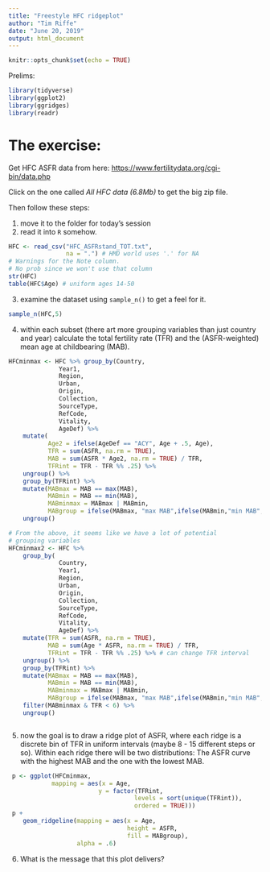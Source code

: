 ```yaml
---
title: "Freestyle HFC ridgeplot"
author: "Tim Riffe"
date: "June 20, 2019"
output: html_document
---
```


```r
knitr::opts_chunk$set(echo = TRUE)
```

Prelims:
```r
library(tidyverse)
library(ggplot2)
library(ggridges)
library(readr)
```

# The exercise:
Get HFC ASFR data from here:
[https://www.fertilitydata.org/cgi-bin/data.php](https://www.fertilitydata.org/cgi-bin/data.php)

Click on the one called *All HFC data (6.8Mb)* to get the big zip file.

Then follow these steps: 

1. move it to the folder for today's session
2. read it into `R` somehow.

```r
HFC <- read_csv("HFC_ASFRstand_TOT.txt", 
				na = ".") # HMD world uses '.' for NA
# Warnings for the Note column. 
# No prob since we won't use that column
str(HFC)
table(HFC$Age) # uniform ages 14-50

```

3. examine the dataset using `sample_n()` to get a feel for it.

```r
sample_n(HFC,5)
```

4. within each subset (there art more grouping variables than just country and year) calculate the total fertility rate (TFR) and the (ASFR-weighted) mean age at childbearing (MAB).

```r
HFCminmax <- HFC %>% group_by(Country, 
 			  Year1,
 			  Region, 
 			  Urban, 
 			  Origin, 
 			  Collection, 
 			  SourceType,
 			  RefCode,
 			  Vitality,
 			  AgeDef) %>% 
	mutate(
		   Age2 = ifelse(AgeDef == "ACY", Age + .5, Age),
		   TFR = sum(ASFR, na.rm = TRUE),
		   MAB = sum(ASFR * Age2, na.rm = TRUE) / TFR,
		   TFRint = TFR - TFR %% .25) %>% 
	ungroup() %>% 
	group_by(TFRint) %>% 
	mutate(MABmax = MAB == max(MAB),
 		   MABmin = MAB == min(MAB),
 		   MABminmax = MABmax | MABmin,
 		   MABgroup = ifelse(MABmax, "max MAB",ifelse(MABmin,"min MAB",NA))) %>% filter(!is.na(MABgroup) & TFR < 6) %>% 
	ungroup() 

# From the above, it seems like we have a lot of potential
# grouping variables
HFCminmax2 <- HFC %>% 
 	group_by(
 	          Country, 
 			  Year1,
 			  Region, 
 			  Urban, 
 			  Origin, 
 			  Collection, 
 			  SourceType,
 			  RefCode,
 			  Vitality,
 			  AgeDef) %>% 
 	mutate(TFR = sum(ASFR, na.rm = TRUE),
 		   MAB = sum(Age * ASFR, na.rm = TRUE) / TFR,
 		   TFRint = TFR - TFR %% .25) %>% # can change TFR interval 
 	ungroup() %>% 
 	group_by(TFRint) %>% 
 	mutate(MABmax = MAB == max(MAB),
 		   MABmin = MAB == min(MAB),
 		   MABminmax = MABmax | MABmin,
 		   MABgroup = ifelse(MABmax, "max MAB",ifelse(MABmin,"min MAB",NA))) %>% 
 	filter(MABminmax & TFR < 6) %>% 
 	ungroup()



```

5. now the goal is to draw a ridge plot of ASFR, where each ridge is a discrete bin of TFR in uniform intervals (maybe 8 - 15 different steps or so). Within each ridge there will be two distributions: The ASFR curve with the highest MAB and the one with the lowest MAB.

```r
 p <- ggplot(HFCminmax,
 			mapping = aes(x = Age, 
 						 y = factor(TFRint, 
 						 		   levels = sort(unique(TFRint)), 
 						 		   ordered = TRUE)))
 p + 
 	geom_ridgeline(mapping = aes(x = Age, 
 								 height = ASFR, 
 								 fill = MABgroup),                                     scale = 4, 
 				   alpha = .6)
```
6. What is the message that this plot delivers?

